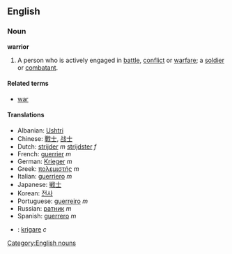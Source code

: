 ==English==
===Noun===
'''warrior'''
{{wikipedia}}
# A person who is actively engaged in [[battle]], [[conflict]] or [[warfare]]; a [[soldier]] or [[combatant]].

====Related terms====
*[[war]]

====Translations====
*Albanian: [[Ushtri]]
*Chinese: [[戰士]], [[战士]]
*Dutch: [[strijder]] ''m'' [[strijdster]] ''f''
*French: [[guerrier]] ''m''
*German: [[Krieger]] ''m''
*Greek: [[πολεμιστής]] ''m''
*Italian: [[guerriero]] ''m''
*Japanese: [[戦士]]
*Korean: [[전사]]
*Portuguese: [[guerreiro]] ''m''
*Russian: [[ратник]] ''m''
*Spanish: [[guerrero]] ''m''
*{{sv}}: [[krigare]] ''c''

[[Category:English nouns]]